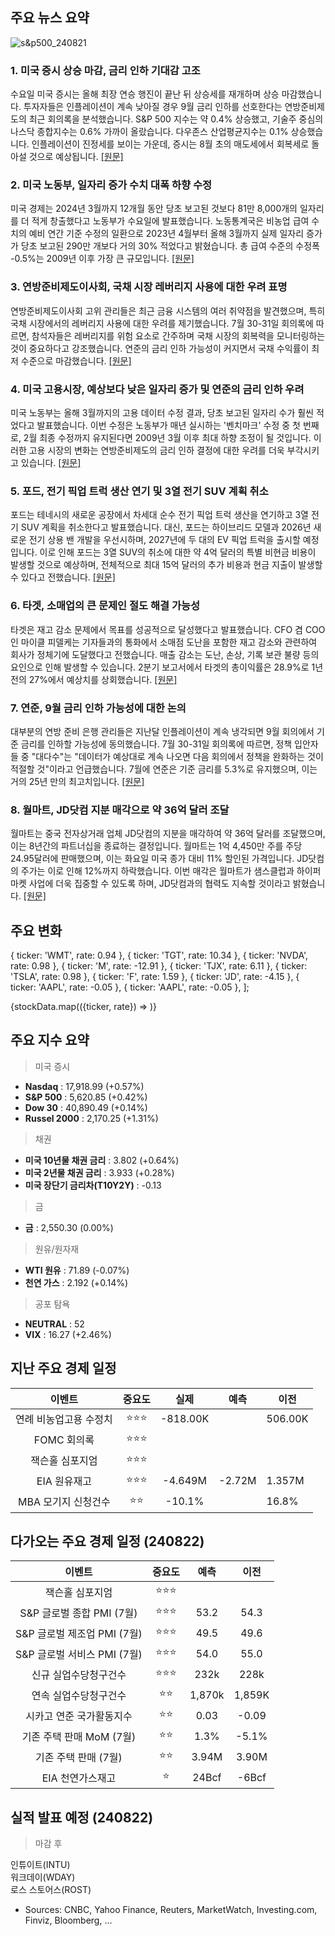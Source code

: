 ## 주요 뉴스 요약

![s&p500_240821](/map/240821.png)

### 1. **미국 증시 상승 마감, 금리 인하 기대감 고조**

수요일 미국 증시는 올해 최장 연승 행진이 끝난 뒤 상승세를 재개하며 상승 마감했습니다. 투자자들은 인플레이션이 계속 낮아질 경우 9월 금리 인하를 선호한다는 연방준비제도의 최근 회의록을 분석했습니다. S&P 500 지수는 약 0.4% 상승했고, 기술주 중심의 나스닥 종합지수는 0.6% 가까이 올랐습니다. 다우존스 산업평균지수는 0.1% 상승했습니다. 인플레이션이 진정세를 보이는 가운데, 증시는 8월 초의 매도세에서 회복세로 돌아설 것으로 예상됩니다. [[원문]](https://finance.yahoo.com/news/stock-market-today-sp-500-nasdaq-resume-climb-as-fed-minutes-signal-likely-september-rate-cut-200436120.html)

### 2. **미국 노동부, 일자리 증가 수치 대폭 하향 수정**

미국 경제는 2024년 3월까지 12개월 동안 당초 보고된 것보다 81만 8,000개의 일자리를 더 적게 창출했다고 노동부가 수요일에 발표했습니다. 노동통계국은 비농업 급여 수치의 예비 연간 기준 수정의 일환으로 2023년 4월부터 올해 3월까지 실제 일자리 증가가 당초 보고된 290만 개보다 거의 30% 적었다고 밝혔습니다. 총 급여 수준의 수정폭 -0.5%는 2009년 이후 가장 큰 규모입니다. [[원문]](https://www.cnbc.com/2024/08/21/nonfarm-payroll-growth-revised-down-by-818000-labor-department-says.html)

### 3. **연방준비제도이사회, 국채 시장 레버리지 사용에 대한 우려 표명**

연방준비제도이사회 고위 관리들은 최근 금융 시스템의 여러 취약점을 발견했으며, 특히 국채 시장에서의 레버리지 사용에 대한 우려를 제기했습니다. 7월 30-31일 회의록에 따르면, 참석자들은 레버리지를 위험 요소로 간주하며 국채 시장의 회복력을 모니터링하는 것이 중요하다고 강조했습니다. 연준의 금리 인하 가능성이 커지면서 국채 수익률이 최저 수준으로 마감했습니다. [[원문]](https://www.marketwatch.com/story/fed-minutes-flag-treasury-market-leverage-as-a-risk-to-financial-stability-8133fa58)

### 4. **미국 고용시장, 예상보다 낮은 일자리 증가 및 연준의 금리 인하 우려**

미국 노동부는 올해 3월까지의 고용 데이터 수정 결과, 당초 보고된 일자리 수가 훨씬 적었다고 발표했습니다. 이번 수정은 노동부가 매년 실시하는 '벤치마크' 수정 중 첫 번째로, 2월 최종 수정까지 유지된다면 2009년 3월 이후 최대 하향 조정이 될 것입니다. 이러한 고용 시장의 변화는 연방준비제도의 금리 인하 결정에 대한 우려를 더욱 부각시키고 있습니다. [[원문]](https://www.reuters.com/markets/us/us-job-growth-year-through-march-was-far-less-than-estimated-2024-08-21/)

### 5. **포드, 전기 픽업 트럭 생산 연기 및 3열 전기 SUV 계획 취소**

포드는 테네시의 새로운 공장에서 차세대 순수 전기 픽업 트럭 생산을 연기하고 3열 전기 SUV 계획을 취소한다고 발표했습니다. 대신, 포드는 하이브리드 모델과 2026년 새로운 전기 상용 밴 개발을 우선시하며, 2027년에 두 대의 EV 픽업 트럭을 출시할 예정입니다. 이로 인해 포드는 3열 SUV의 취소에 대한 약 4억 달러의 특별 비현금 비용이 발생할 것으로 예상하며, 전체적으로 최대 15억 달러의 추가 비용과 현금 지출이 발생할 수 있다고 전했습니다. [[원문]](https://www.cnbc.com/2024/08/21/ford-delays-new-ev-plant-cancels-electric-three-row-suv.html)

### 6. **타겟, 소매업의 큰 문제인 절도 해결 가능성**

타겟은 재고 감소 문제에서 목표를 성공적으로 달성했다고 발표했습니다. CFO 겸 COO인 마이클 피델케는 기자들과의 통화에서 소매점 도난을 포함한 재고 감소와 관련하여 회사가 정체기에 도달했다고 전했습니다. 매출 감소는 도난, 손상, 기록 보관 불량 등의 요인으로 인해 발생할 수 있습니다. 2분기 보고서에서 타겟의 총이익률은 28.9%로 1년 전의 27%에서 예상치를 상회했습니다. [[원문]](https://finance.yahoo.com/news/target-may-have-solved-one-of-retails-biggest-problems-theft-103150947.html)

### 7. **연준, 9월 금리 인하 가능성에 대한 논의**

대부분의 연방 준비 은행 관리들은 지난달 인플레이션이 계속 냉각되면 9월 회의에서 기준 금리를 인하할 가능성에 동의했습니다. 7월 30-31일 회의록에 따르면, 정책 입안자들 중 "대다수"는 "데이터가 예상대로 계속 나오면 다음 회의에서 정책을 완화하는 것이 적절할 것"이라고 언급했습니다. 7월에 연준은 기준 금리를 5.3%로 유지했으며, 이는 거의 25년 만의 최고치입니다. [[원문]](https://finance.yahoo.com/news/fed-minutes-most-officials-favored-181738745.html)

### 8. **월마트, JD닷컴 지분 매각으로 약 36억 달러 조달**

월마트는 중국 전자상거래 업체 JD닷컴의 지분을 매각하여 약 36억 달러를 조달했으며, 이는 8년간의 파트너십을 종료하는 결정입니다. 월마트는 1억 4,450만 주를 주당 24.95달러에 판매했으며, 이는 화요일 미국 종가 대비 11% 할인된 가격입니다. JD닷컴의 주가는 이로 인해 12%까지 하락했습니다. 이번 매각은 월마트가 샘스클럽과 하이퍼마켓 사업에 더욱 집중할 수 있도록 하며, JD닷컴과의 협력도 지속할 것이라고 밝혔습니다. [[원문]](https://finance.yahoo.com/news/walmart-seeking-3-74-billion-224652938.html)

## 주요 변화

  { ticker: 'WMT', rate: 0.94 },
  { ticker: 'TGT', rate: 10.34 },
  { ticker: 'NVDA', rate: 0.98 },
  { ticker: 'M', rate: -12.91 },
  { ticker: 'TJX', rate: 6.11 },
  { ticker: 'TSLA', rate: 0.98 },
  { ticker: 'F', rate: 1.59 },
  { ticker: 'JD', rate: -4.15 },
  { ticker: 'AAPL', rate: -0.05 },
  { ticker: 'AAPL', rate: -0.05 },
];

{stockData.map(({ticker, rate}) => <StockCardMini ticker={ticker} rate={rate}></StockCardMini>)}

## 주요 지수 요약

> 미국 증시

- **Nasdaq** : 17,918.99 (+0.57%)
- **S&P 500** : 5,620.85 (+0.42%)
- **Dow 30** : 40,890.49 (+0.14%)
- **Russel 2000** : 2,170.25 (+1.31%)

> 채권

- **미국 10년물 채권 금리** : 3.802 (+0.64%)
- **미국 2년물 채권 금리** : 3.933 (+0.28%)
- **미국 장단기 금리차(T10Y2Y)** : -0.13

> 금

- **금** : 2,550.30 (0.00%)

> 원유/원자재

- **WTI 원유** : 71.89 (-0.07%)
- **천연 가스** : 2.192 (+0.14%)

> 공포 탐욕

- **NEUTRAL** : 52
- **VIX** : 16.27 (+2.46%)

## 지난 주요 경제 일정

|         이벤트         | 중요도 |   실제   |  예측  | 이전    |
| :--------------------: | :----: | :------: | :----: | ------- |
| 연례 비농업고용 수정치 | ⭐⭐⭐ | -818.00K |        | 506.00K |
|      FOMC 회의록       | ⭐⭐⭐ |          |        |         |
|    잭슨홀 심포지엄     | ⭐⭐⭐ |          |        |         |
|      EIA 원유재고      | ⭐⭐⭐ | -4.649M  | -2.72M | 1.357M  |
|  MBA 모기지 신청건수   |  ⭐⭐  |  -10.1%  |        | 16.8%   |

## 다가오는 주요 경제 일정 (240822)

|           이벤트            | 중요도 |  예측  |  이전  |
| :-------------------------: | :----: | :----: | :----: |
|       잭슨홀 심포지엄       | ⭐⭐⭐ |        |        |
|  S&P 글로벌 종합 PMI (7월)  | ⭐⭐⭐ |  53.2  |  54.3  |
| S&P 글로벌 제조업 PMI (7월) | ⭐⭐⭐ |  49.5  |  49.6  |
| S&P 글로벌 서비스 PMI (7월) | ⭐⭐⭐ |  54.0  |  55.0  |
|    신규 실업수당청구건수    | ⭐⭐⭐ |  232k  |  228k  |
|    연속 실업수당청구건수    |  ⭐⭐  | 1,870k | 1,859K |
|  시카고 연준 국가활동지수   |  ⭐⭐  |  0.03  | -0.09  |
|  기존 주택 판매 MoM (7월)   |  ⭐⭐  |  1.3%  | -5.1%  |
|    기존 주택 판매 (7월)     |  ⭐⭐  | 3.94M  | 3.90M  |
|      EIA 천연가스재고       |   ⭐   | 24Bcf  | -6Bcf  |

## 실적 발표 예정 (240822)

> 마감 후

인튜이트(INTU)  
워크데이(WDAY)  
로스 스토어스(ROST)

- Sources: CNBC, Yahoo Finance, Reuters, MarketWatch, Investing.com, Finviz, Bloomberg, ...
